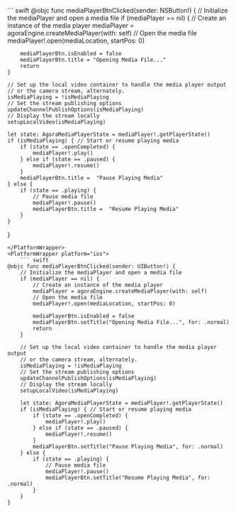 
<PlatformWrapper platform="macos">
    ``` swift
@objc func mediaPlayerBtnClicked(sender: NSButton!) {
    // Initialize the mediaPlayer and open a media file
    if (mediaPlayer == nil) {
        // Create an instance of the media player
        mediaPlayer = agoraEngine.createMediaPlayer(with: self)
        // Open the media file
        mediaPlayer!.open(mediaLocation, startPos: 0)

        mediaPlayerBtn.isEnabled = false
        mediaPlayerBtn.title = "Opening Media File..."
        return
    }

    // Set up the local video container to handle the media player output
    // or the camera stream, alternately.
    isMediaPlaying = !isMediaPlaying
    // Set the stream publishing options
    updateChannelPublishOptions(isMediaPlaying)
    // Display the stream locally
    setupLocalVideo(isMediaPlaying)

    let state: AgoraMediaPlayerState = mediaPlayer!.getPlayerState()
    if (isMediaPlaying) { // Start or resume playing media
        if (state == .openCompleted) {
            mediaPlayer!.play()
        } else if (state == .paused) {
            mediaPlayer!.resume()
        }
        mediaPlayerBtn.title =  "Pause Playing Media"
    } else {
        if (state == .playing) {
            // Pause media file
            mediaPlayer!.pause()
            mediaPlayerBtn.title =  "Resume Playing Media"
        }
    }
}
```
</PlatformWrapper>
<PlatformWrapper platform="ios">
    ``` swift
@objc func mediaPlayerBtnClicked(sender: UIButton!) {
    // Initialize the mediaPlayer and open a media file
    if (mediaPlayer == nil) {
        // Create an instance of the media player
        mediaPlayer = agoraEngine.createMediaPlayer(with: self)
        // Open the media file
        mediaPlayer!.open(mediaLocation, startPos: 0)

        mediaPlayerBtn.isEnabled = false
        mediaPlayerBtn.setTitle("Opening Media File...", for: .normal)
        return
    }

    // Set up the local video container to handle the media player output
    // or the camera stream, alternately.
    isMediaPlaying = !isMediaPlaying
    // Set the stream publishing options
    updateChannelPublishOptions(isMediaPlaying)
    // Display the stream locally
    setupLocalVideo(isMediaPlaying)

    let state: AgoraMediaPlayerState = mediaPlayer!.getPlayerState()
    if (isMediaPlaying) { // Start or resume playing media
        if (state == .openCompleted) {
            mediaPlayer!.play()
        } else if (state == .paused) {
            mediaPlayer!.resume()
        }
        mediaPlayerBtn.setTitle("Pause Playing Media", for: .normal)
    } else {
        if (state == .playing) {
            // Pause media file
            mediaPlayer!.pause()
            mediaPlayerBtn.setTitle("Resume Playing Media", for: .normal)
        }
    }
}
```
</PlatformWrapper>